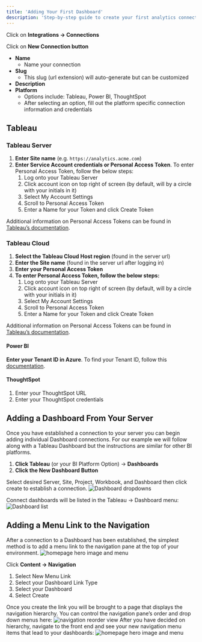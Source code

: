 ---
title: 'Adding Your First Dashboard'
description: 'Step-by-step guide to create your first analytics connection and add dashboards to Curator.'
---

Click on **Integrations → Connections**

Click on **New Connection button**

* **Name**
  * Name your connection
* **Slug**
  * This slug (url extension) will auto-generate but can be customized
* **Description**
* **Platform**
  * Options include: Tableau, Power BI, ThoughtSpot
  * After selecting an option, fill out the platform specific connection information and credentials

## Tableau

### Tableau Server

1. **Enter Site name** (e.g. `https://analytics.acme.com`)
1. **Enter Service Account credentials or Personal Access Token**. To enter Personal Access Token, follow the below steps:
    1. Log onto your Tableau Server
    1. Click account icon on top right of screen (by default, will by a circle with your initials in it)
    1. Select My Account Settings
    1. Scroll to Personal Access Token
    1. Enter a Name for your Token and click Create Token

Additional information on Personal Access Tokens can be found in [Tableau’s documentation](https://help.tableau.com/current/pro/desktop/en-us/useracct.htm#create-and-revoke-personal-access-tokens).

### Tableau Cloud

1. **Select the Tableau Cloud Host region** (found in the server url)
1. **Enter the Site name** (found in the server url after logging in)
1. **Enter your Personal Access Token**
1. **To enter Personal Access Token, follow the below steps:**
    1. Log onto your Tableau Server
    1. Click account icon on top right of screen (by default, will by a circle with your initials in it)
    1. Select My Account Settings
    1. Scroll to Personal Access Token
    1. Enter a Name for your Token and click Create Token

Additional information on Personal Access Tokens can be found in [Tableau’s documentation](https://help.tableau.com/current/pro/desktop/en-us/useracct.htm#create-and-revoke-personal-access-tokens).

#### Power BI

**Enter your Tenant ID in Azure**. To find your Tenant ID, follow this [documentation](https://learn.microsoft.com/en-us/azure/active-directory/fundamentals/how-to-find-tenant).

#### ThoughtSpot

1. Enter your ThoughtSpot URL
1. Enter your ThoughtSpot credentials

## Adding a Dashboard From Your Server

Once you have established a connection to your server you can begin adding individual Dashboard connections. For our
example we will follow along with a Tableau Dashboard but the instructions are similar for other BI platforms.

1. **Click Tableau** (or your BI Platform Option) → **Dashboards**
1. **Click the New Dashboard Button**

Select desired Server, Site, Project, Workbook, and Dashboard then click create to establish a connection.
![Dashboard dropdowns](/assets/images/setup/trial_quick_start_guide/adding-dashboard-from-server-1.png)

Connect dashboards will be listed in the Tableau → Dashboard menu:
![Dashboard list](/assets/images/setup/trial_quick_start_guide/box-notes-image-2023-08-07-133321.png)

## Adding a Menu Link to the Navigation

After a connection to a Dashboard has been established, the simplest method is to add a menu link to the navigation pane
at the top of your environment.
![homepage hero image and menu](/assets/images/setup/trial_quick_start_guide/box-notes-image-2023-08-07-123206.png)

Click **Content → Navigation**

1. Select New Menu Link
1. Select your Dashboard Link Type
1. Select your Dashboard
1. Select Create

Once you create the link you will be brought to a page that displays the navigation hierarchy. You can control the
navigation pane’s order and drop down menus here:
![navigation reorder view](/assets/images/setup/trial_quick_start_guide/box-notes-image-2023-08-07-124312.png)
After you have decided on hierarchy, navigate to the front end and see your new navigation menu items that lead to your dashboards:
![homepage hero image and menu](/assets/images/setup/trial_quick_start_guide/box-notes-image-2023-08-07-124522.png)
